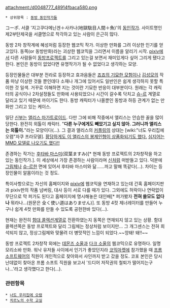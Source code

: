 attachment:/d0048777_48914fbaca580.png

 * 상위항목 : [[동방 동인작가들]]


コーポ. 서클 '지고쿠다메닌겐＋사카나(地獄駄目人間＋魚)'의 [[동인작가]]. 사이트명인 제2부탄제국을 서클명으로 착각하고 있는 사람이 은근히 많다.

동방 2차 창작계에 혜성처럼 등장한 웹코믹 작가. 이상한 만화를 그려 이상한 인기를 얻고있다. 동쪽(or 동방만화)라는 괴상한 웹코믹을 그리면서 이름을 알리기 시작. [[pixiv]]에서 다른 사람들이 [[동방프로젝트]]를 그리고 있는걸 보면서 재미있게다 싶어 그리게 됐다고 한다. 본인은 동방이 없었다면 유명작가가 될 수 없었다고 생각하는 모양.

등장인물들은 대부분 전라로 등장하고 효과음들은 [[죠죠의 기묘한 모험]]이나 [[김성모]]의 작품 마냥 이상한 것들 뿐인데다 소재나 개그에 있어서도 일반인은 쉽게 생각하지 못할 특이한 것 일색. 거꾸로 이해하면 지는 것이란 기묘한 반응이 대부분이다.
원래는 각 캐릭터의 공식이나 2차설정들도 만화에 사용되었으나 시간이 갈수록 닥치고 [[슈-르]] 계열로 달리고 있기 때문에 까이기도 한다. 동방 캐릭터가 나올뿐인 동방과 하등 관계가 없는 만화만 그리고 있는 케이스.

일단 [[신부]]는 [[앨리스 마가트로이드]]. 다만 그에 비해 작중에서 앨리스는 안습한 꼴을 많이 당한다. 완전히 외톨이 캐릭터. "'''다른 누구에게도 빼았기고 싶지 않아. 그러니까 앨리스는 외톨이.'''"라는 모양이다(…). 그 결과 앨리스의 [[커플링]]의 상대는 [wiki:"너도 우리집에 오렴"자쿠 프라모델]. [http://asahiwa.jp/f/touhouproject_higashinohou_aliceproject.html 황당하게도 이 앨리스의 봉제인형이 상품화되기도 했다.] [http://www.nicovideo.jp/watch/sm21608802 심지어는 MMD 모델로 나오기도 했다!!]

존경하는 작가는 [[후타바 마스미]](双葉ますみ)[* 현재 동방 프로젝트의 2차창작을 하고 있는 동인작가.]. 이 세상에서 가장 존경하는 사람이라며 [[신]]처럼 떠받들고 있다. 덕분에 [[그림체]]나 [[슈-르]]한 면에 있어서 후타바 마스미와 닮……까고 말해 똑같다(…). 차이는 등장인물이 알몸이라는 것 정도.

특이사항으로는 자신의 홈페이지와 [[pixiv]]에 웹코믹을 연재하고 있는데 간혹 홈페이지판과 pixiv판의 작품 넘버링, 대사 등이 서로 다를 때가 있다.
그외에도 허락이나 연락없이 무단으로 막 퍼가도 된다고 홈페이지에 명시해놓은 대인배[* 퍼가봤자 '''전혀 쓸모도 없다나''' 뭐라나...(원문은 全く使い道はありません)]. 또 동방 4컷 제너레이터를 만들어 누구나 쉽게 4컷 만화를 만들 수 있도록 공헌한바 있다(...).

현재는 완전히 [[함대 콜렉션]]계열로 전환하였는지 동쪽은 연재되지 않고 있는 상황. 함대 콜렉션쪽은 동방 프로젝트와 달리 그림체는 정상처럼 보이지만... 그 개그센스는 전혀 희석되지 않고, 정상그림체와 맞물려 더 병맛적인 느낌이 되었다.~~앙돼! 돼!!~~

동방 프로젝트 2차창작 외에는 [[데몬즈 소울]]과 [[다크 소울]]의 웹코믹으로 유명하다. 일명 모리소바 만화. 워낙 유저들 사이에서 인기가 좋았던지라 [[코믹마켓]]에 참가했을 때 [[프롬 소프트웨어]]의 직원이 개인적으로 찾아와서 사인까지 받고 갔을 정도. 코포 본인은 당시 난데없이 찾아온 프롬 소프트 직원을 보고서 '드디어 저작권의 철퇴가 떨어지는구나…'라고 생각했다고 한다(…).

=== 관련항목 ===
 * [[너도 우리집에 오렴]]
 * [[치르노의 수학 교실]]
